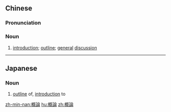 {{also|概论}}
==Chinese==
{{zh-forms|s=概论}}

===Pronunciation===
{{zh-pron
|m=gàilùn
|c=koi3 leon6,koi3 leon6-2
|mn=khài-lūn/kài-lūn
|cat=n
}}

===Noun===
{{zh-noun}}

# [[introduction]]; [[outline]]; [[general]] [[discussion]]

----

==Japanese==
{{ja-kanjitab|がい|ろん|yomi=on}}

===Noun===
{{ja-noun|がいろん}}

# [[outline]] of, [[introduction]] to

[[zh-min-nan:概論]]
[[hu:概論]]
[[zh:概論]]
